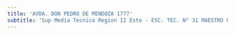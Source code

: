 ```yaml
---
title: 'AVDA. DON PEDRO DE MENDOZA 1777'
subtitle: 'Sup Media Tecnica Region II Este - ESC. TEC. N° 31 MAESTRO QUINQUELA'
---
```



